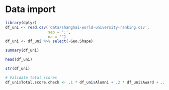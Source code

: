 # Data import
```r
library(dplyr)
df_uni <- read.csv('data/shanghai-world-university-ranking.csv',
                   sep = ';',
                   na = "")
df_uni <- df_uni %>% select(-Geo.Shape)
```
```r
summary(df_uni)
```
```r
head(df_uni)
```
```r
str(df_uni)
```
```r
# Validate total scores
df_uni$Total.score.check <- .1 * df_uni$Alumni + .2 * df_uni$Award + .2 *df_uni$Hi.Ci + .2 * df_uni$N.S + .2 * df_uni$PUB + .1 * df_uni$PCP
```